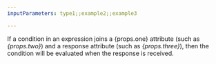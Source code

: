 ```yaml
---
inputParameters: type1;;example2;;example3

---
```



<div class="special-class" markdown="1">

If a condition in an expression joins a {props.one} attribute (such as *{props.two}*) and a response attribute (such as *{props.three}*), then the condition will be evaluated when the response is received.

</div>
